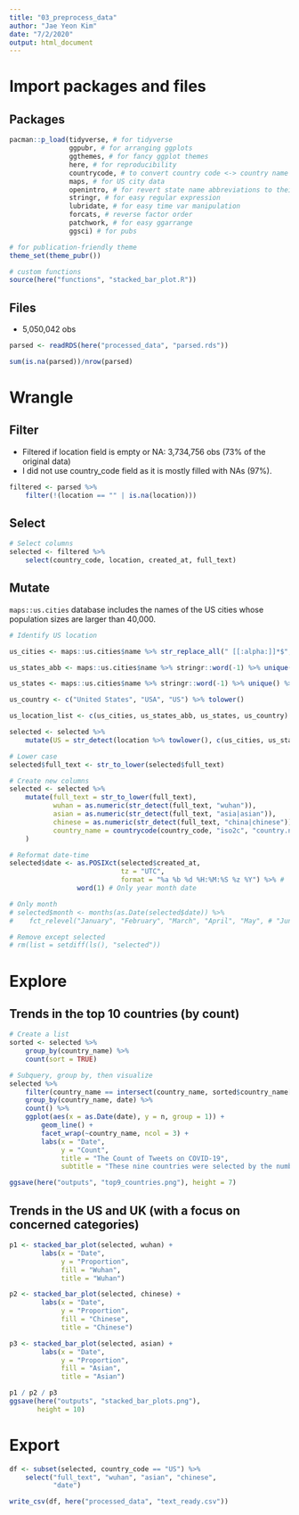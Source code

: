 ```yaml
---
title: "03_preprocess_data"
author: "Jae Yeon Kim"
date: "7/2/2020"
output: html_document
---
```


# Import packages and files 

## Packages

```r

pacman::p_load(tidyverse, # for tidyverse 
               ggpubr, # for arranging ggplots   
               ggthemes, # for fancy ggplot themes
               here, # for reproducibility 
               countrycode, # to convert country code <-> country name 
               maps, # for US city data
               openintro, # for revert state name abbreviations to their original forms 
               stringr, # for easy regular expression
               lubridate, # for easy time var manipulation
               forcats, # reverse factor order 
               patchwork, # for easy ggarrange
               ggsci) # for pubs 

# for publication-friendly theme 
theme_set(theme_pubr())

# custom functions
source(here("functions", "stacked_bar_plot.R"))

```

## Files 

- 5,050,042 obs 

```r

parsed <- readRDS(here("processed_data", "parsed.rds"))

sum(is.na(parsed))/nrow(parsed)
```

# Wrangle 

## Filter

- Filtered if location field is empty or NA: 3,734,756 obs (73% of the original data)
- I did not use country_code field as it is mostly filled with NAs (97%).

```r

filtered <- parsed %>%
    filter(!(location == "" | is.na(location)))

```

## Select 

```r

# Select columns 
selected <- filtered %>% 
    select(country_code, location, created_at, full_text) 

```

## Mutate 

`maps::us.cities` database includes the names of the US cities whose population sizes are larger than 40,000. 

```r

# Identify US location 

us_cities <- maps::us.cities$name %>% str_replace_all(" [[:alpha:]]*$", "") %>% unique() %>% tolower()

us_states_abb <- maps::us.cities$name %>% stringr::word(-1) %>% unique() %>% tolower()

us_states <- maps::us.cities$name %>% stringr::word(-1) %>% unique() %>% abbr2state() %>% tolower()

us_country <- c("United States", "USA", "US") %>% tolower()

us_location_list <- c(us_cities, us_states_abb, us_states, us_country) %>% paste(collapse = "|")

selected <- selected %>% 
    mutate(US = str_detect(location %>% towlower(), c(us_cities, us_states_abb, us_states, us_country) %>% paste(collapse = "|")) %>% as.numeric())

# Lower case 
selected$full_text <- str_to_lower(selected$full_text)

# Create new columns 
selected <- selected %>%
    mutate(full_text = str_to_lower(full_text),
           wuhan = as.numeric(str_detect(full_text, "wuhan")),
           asian = as.numeric(str_detect(full_text, "asia|asian")),
           chinese = as.numeric(str_detect(full_text, "china|chinese")),
           country_name = countrycode(country_code, "iso2c", "country.name")
    )

# Reformat date-time 
selected$date <- as.POSIXct(selected$created_at, 
                            tz = "UTC",
                            format = "%a %b %d %H:%M:%S %z %Y") %>% #
                 word(1) # Only year month date 

# Only month 
# selected$month <- months(as.Date(selected$date)) %>%
#    fct_relevel("January", "February", "March", "April", "May", # "June") # Relevel factor order 

# Remove except selected
# rm(list = setdiff(ls(), "selected"))

```

# Explore 

## Trends in the top 10 countries (by count)

```r

# Create a list 
sorted <- selected %>% 
    group_by(country_name) %>%
    count(sort = TRUE) 

# Subquery, group by, then visualize 
selected %>%
    filter(country_name == intersect(country_name, sorted$country_name[1:9])) %>%
    group_by(country_name, date) %>%
    count() %>%
    ggplot(aes(x = as.Date(date), y = n, group = 1)) +
        geom_line() +
        facet_wrap(~country_name, ncol = 3) +
        labs(x = "Date",
             y = "Count",
             title = "The Count of Tweets on COVID-19",
             subtitle = "These nine countries were selected by the number of tweets.")

ggsave(here("outputs", "top9_countries.png"), height = 7)

```

## Trends in the US and UK (with a focus on concerned categories)

```r

p1 <- stacked_bar_plot(selected, wuhan) +
        labs(x = "Date",
             y = "Proportion",
             fill = "Wuhan",
             title = "Wuhan")

p2 <- stacked_bar_plot(selected, chinese) +
        labs(x = "Date",
             y = "Proportion",
             fill = "Chinese",
             title = "Chinese")

p3 <- stacked_bar_plot(selected, asian) +
        labs(x = "Date",
             y = "Proportion",
             fill = "Asian",
             title = "Asian")

p1 / p2 / p3
ggsave(here("outputs", "stacked_bar_plots.png"),
       height = 10)

```

# Export 

```r

df <- subset(selected, country_code == "US") %>%
    select("full_text", "wuhan", "asian", "chinese",
           "date")

write_csv(df, here("processed_data", "text_ready.csv"))

```

